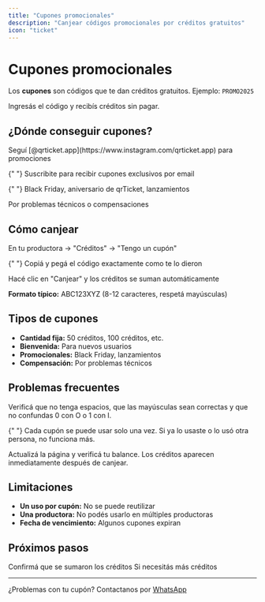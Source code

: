 ```yaml
---
title: "Cupones promocionales"
description: "Canjear códigos promocionales por créditos gratuitos"
icon: "ticket"
---
```


# Cupones promocionales

Los **cupones** son códigos que te dan créditos gratuitos. Ejemplo: `PROMO2025`

<Card title="Códigos de créditos gratis" icon="gift">
  Ingresás el código y recibís créditos sin pagar.
</Card>

## ¿Dónde conseguir cupones?

<CardGroup cols={2}>
  <Card title="Instagram" icon="instagram">
    Seguí [@qrticket.app](https://www.instagram.com/qrticket.app) para promociones
  </Card>

{" "}
<Card title="Newsletter" icon="envelope">
  Suscribite para recibir cupones exclusivos por email
</Card>

{" "}
<Card title="Eventos especiales" icon="party-horn">
  Black Friday, aniversario de qrTicket, lanzamientos
</Card>

  <Card title="Soporte" icon="headphones">
    Por problemas técnicos o compensaciones
  </Card>
</CardGroup>

## Cómo canjear

<Steps>
  <Step title="Ir a cupones">
    En tu productora → "Créditos" → "Tengo un cupón"
  </Step>

{" "}
<Step title="Ingresar código">
  Copiá y pegá el código exactamente como te lo dieron
</Step>

  <Step title="Canjear">
    Hacé clic en "Canjear" y los créditos se suman automáticamente
  </Step>
</Steps>

<Note>**Formato típico:** ABC123XYZ (8-12 caracteres, respetá mayúsculas)</Note>

## Tipos de cupones

- **Cantidad fija:** 50 créditos, 100 créditos, etc.
- **Bienvenida:** Para nuevos usuarios
- **Promocionales:** Black Friday, lanzamientos
- **Compensación:** Por problemas técnicos

## Problemas frecuentes

<AccordionGroup>
  <Accordion title="Cupón inválido">
    Verificá que no tenga espacios, que las mayúsculas sean correctas y que no confundas 0 con O o 1 con I.
  </Accordion>

{" "}
<Accordion title="Cupón ya usado">
  Cada cupón se puede usar solo una vez. Si ya lo usaste o lo usó otra persona,
  no funciona más.
</Accordion>

  <Accordion title="No aparecen los créditos">
    Actualizá la página y verificá tu balance. Los créditos aparecen inmediatamente después de canjear.
  </Accordion>
</AccordionGroup>

## Limitaciones

- **Un uso por cupón:** No se puede reutilizar
- **Una productora:** No podés usarlo en múltiples productoras
- **Fecha de vencimiento:** Algunos cupones expiran

## Próximos pasos

<CardGroup cols={2}>
  <Card title="Ver tu balance" icon="wallet" href="/credits/transactions">
    Confirmá que se sumaron los créditos
  </Card>

  <Card title="Comprar más" icon="shopping-cart" href="/credits/credits-purchase">
    Si necesitás más créditos
  </Card>
</CardGroup>

---

¿Problemas con tu cupón? Contactanos por [WhatsApp](https://wa.me/5491122503348)
